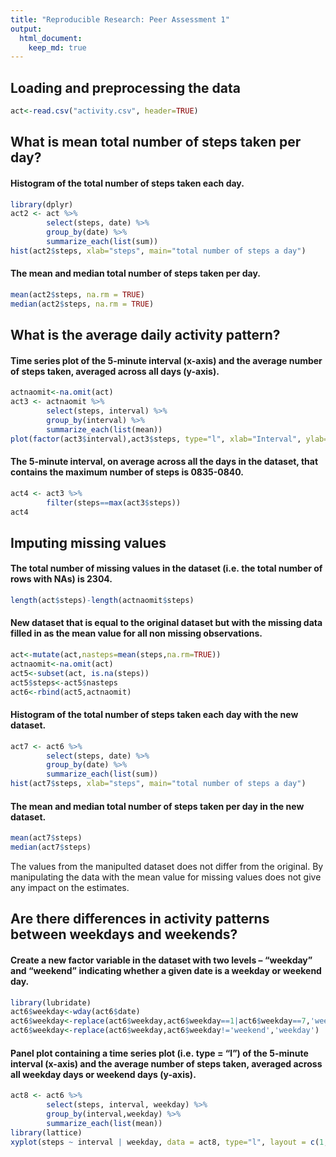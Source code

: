 ```yaml
---
title: "Reproducible Research: Peer Assessment 1"
output: 
  html_document:
    keep_md: true
---
```



## Loading and preprocessing the data

```r
act<-read.csv("activity.csv", header=TRUE)
```

## What is mean total number of steps taken per day?

#### Histogram of the total number of steps taken each day.

```r
library(dplyr)
act2 <- act %>%
        select(steps, date) %>%
        group_by(date) %>%
        summarize_each(list(sum))
hist(act2$steps, xlab="steps", main="total number of steps a day")
```

#### The mean and median total number of steps taken per day.

```r
mean(act2$steps, na.rm = TRUE)
median(act2$steps, na.rm = TRUE)
```

## What is the average daily activity pattern?

#### Time series plot of the 5-minute interval (x-axis) and the average number of steps taken, averaged across all days (y-axis).

```r
actnaomit<-na.omit(act)
act3 <- actnaomit %>%
        select(steps, interval) %>%
        group_by(interval) %>%
        summarize_each(list(mean))
plot(factor(act3$interval),act3$steps, type="l", xlab="Interval", ylab="Mean Steps")
```

#### The 5-minute interval, on average across all the days in the dataset, that contains the maximum number of steps is 0835-0840.

```r
act4 <- act3 %>%
        filter(steps==max(act3$steps))
act4
```

## Imputing missing values

#### The total number of missing values in the dataset (i.e. the total number of rows with NAs) is 2304.

```r
length(act$steps)-length(actnaomit$steps)
```

#### New dataset that is equal to the original dataset but with the missing data filled in as the mean value for all non missing observations.

```r
act<-mutate(act,nasteps=mean(steps,na.rm=TRUE))
actnaomit<-na.omit(act)
act5<-subset(act, is.na(steps))
act5$steps<-act5$nasteps
act6<-rbind(act5,actnaomit)
```

#### Histogram of the total number of steps taken each day with the new dataset.

```r
act7 <- act6 %>%
        select(steps, date) %>%
        group_by(date) %>%
        summarize_each(list(sum))
hist(act7$steps, xlab="steps", main="total number of steps a day")
```

#### The mean and median total number of steps taken per day in the new dataset.

```r
mean(act7$steps)
median(act7$steps)
```

The values from the manipulted dataset does not differ from the original. By manipulating the data with the mean value for missing values does not give any impact on the estimates.

## Are there differences in activity patterns between weekdays and weekends?

#### Create a new factor variable in the dataset with two levels -- "weekday" and "weekend" indicating whether a given date is a weekday or weekend day.

```r
library(lubridate)
act6$weekday<-wday(act6$date)
act6$weekday<-replace(act6$weekday,act6$weekday==1|act6$weekday==7,'weekend')
act6$weekday<-replace(act6$weekday,act6$weekday!='weekend','weekday')
```

#### Panel plot containing a time series plot (i.e. type = "l") of the 5-minute interval (x-axis) and the average number of steps taken, averaged across all weekday days or weekend days (y-axis).

```r
act8 <- act6 %>%
        select(steps, interval, weekday) %>%
        group_by(interval,weekday) %>%
        summarize_each(list(mean))
library(lattice)
xyplot(steps ~ interval | weekday, data = act8, type="l", layout = c(1, 2))
```
